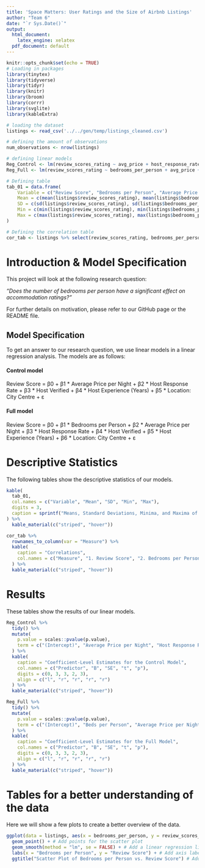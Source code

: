```yaml
---
title: 'Space Matters: User Ratings and the Size of Airbnb Listings'
author: "Team 6"
date: "`r Sys.Date()`"
output:
  html_document:
    latex_engine: xelatex
  pdf_document: default
---
```


```r
knitr::opts_chunk$set(echo = TRUE)
# Loading in packages
library(tinytex)
library(tidyverse)
library(tidyr)
library(knitr)
library(broom)
library(corrr)
library(svglite)
library(kableExtra)
```

``` r
# loading the dataset
listings <- read_csv('../../gen/temp/listings_cleaned.csv')

# defining the amount of observations
num_observations <- nrow(listings)

# defining linear models
Reg_Control <- lm(review_scores_rating ~ avg_price + host_response_rate + host_identity_verified + experience_of_hosts_in_years + in_city_center, listings)
Reg_Full <- lm(review_scores_rating ~ bedrooms_per_person + avg_price + host_response_rate + host_identity_verified + experience_of_hosts_in_years + in_city_center, listings)

# Defining table
tab_01 = data.frame(
    Variable = c("Review Score", "Bedrooms per Person", "Average Price per Night", "Host Response Rate", "Host Verified", "Host Experience (Years)", "Location: City Centre"),
    Mean = c(mean(listings$review_scores_rating), mean(listings$bedrooms_per_person), mean(listings$avg_price), mean(listings$host_response_rate), mean(listings$host_identity_verified), mean(listings$experience_of_hosts_in_years), mean(listings$in_city_center)), 
    SD = c(sd(listings$review_scores_rating), sd(listings$bedrooms_per_person), sd(listings$avg_price), sd(listings$host_response_rate), sd(listings$host_identity_verified), sd(listings$experience_of_hosts_in_years), sd(listings$in_city_center)),
    Min = c(min(listings$review_scores_rating), min(listings$bedrooms_per_person), min(listings$avg_price), min(listings$host_response_rate), min(listings$host_identity_verified), min(listings$experience_of_hosts_in_years), min(listings$in_city_center)),
    Max = c(max(listings$review_scores_rating), max(listings$bedrooms_per_person), max(listings$avg_price), max(listings$host_response_rate), max(listings$host_identity_verified), max(listings$experience_of_hosts_in_years), max(listings$in_city_center))
)

# Defining the correlation table
cor_tab <- listings %>% select(review_scores_rating, bedrooms_per_person, avg_price, host_response_rate, host_identity_verified, experience_of_hosts_in_years, in_city_center) %>% correlate() %>% shave(upper = TRUE) %>% fashion(decimals = 2, na_print = "—")
```

\newpage
# Introduction & Model Specification
This project will look at the following research question:

\newline

*"Does the number of bedrooms per person have a significant effect on accommodation ratings?"*

\newline

For further details on motivation, please refer to our GitHub page or the README file.

\newline

## Model Specification
To get an answer to our research question, we use linear models in a linear regression analysis. The models are as follows:

\newline
\newline

#### Control model
Review Score = β0 + β1 * Average Price per Night + β2 * Host Response Rate + β3 * Host Verified + β4 * Host Experience (Years) + β5 * Location: City Centre + ε

\newline

\newline

#### Full model
Review Score = β0 + β1 * Bedrooms per Person + β2 * Average Price per Night + β3 * Host Response Rate + β4 * Host Verified + β5 * Host Experience (Years) + β6 * Location: City Centre + ε

\newline

# Descriptive Statistics

The following tables show the descriptive statistics of our models. 

```r
kable(
  tab_01,
  col.names = c("Variable", "Mean", "SD", "Min", "Max"),
  digits = 3,
  caption = sprintf("Means, Standard Deviations, Minima, and Maxima of all variables used in the full regression analysis. n = %d ", num_observations)
) %>%
  kable_material(c("striped", "hover"))
```

```r
cor_tab %>%
  rownames_to_column(var = "Measure") %>%  
  kable(
    caption = "Correlations",
    col.names = c("Measure", "1. Review Score", "2. Bedrooms per Person", "3. Average Price per Night", "4. Host Response Rate", "5. Host Verified", "6. Host Experience", "7. Location: City Centre")
  ) %>%
  kable_material(c("striped", "hover"))
```

\newline
# Results
These tables show the results of our linear models.

\newline

```r
Reg_Control %>%
  tidy() %>%
  mutate(
    p.value = scales::pvalue(p.value),
    term = c("(Intercept)", "Average Price per Night", "Host Response Rate", "Host Verified", "Host Experience (Years)", "Location: City Centre")
  ) %>%
  kable(
    caption = "Coefficient-Level Estimates for the Control Model",
    col.names = c("Predictor", "B", "SE", "t", "p"),
    digits = c(0, 3, 3, 2, 3),
    align = c("l", "r", "r", "r", "r")
  ) %>%
  kable_material(c("striped", "hover"))
```

```r
Reg_Full %>%
  tidy() %>%
  mutate(
    p.value = scales::pvalue(p.value),
    term = c("(Intercept)", "Beds per Person", "Average Price per Night", "Host Response Rate", "Host Verified", "Host Experience (Years)", "Location: City Centre")
  ) %>%
  kable(
    caption = "Coefficient-Level Estimates for the Full Model",
    col.names = c("Predictor", "B", "SE", "t", "p"),
    digits = c(0, 3, 3, 2, 3),
    align = c("l", "r", "r", "r", "r")
  ) %>%
  kable_material(c("striped", "hover"))
```

\newpage

# Tables for a better understanding of the data
Here we will show a few plots to create a better overview of the data.

```r
ggplot(data = listings, aes(x = bedrooms_per_person, y = review_scores_rating)) +
  geom_point() + # Add points for the scatter plot
  geom_smooth(method = "lm", se = FALSE) + # Add a linear regression line (change method as needed)
  labs(x = "Bedrooms per Person", y = "Review Score") + # Add axis labels
  ggtitle("Scatter Plot of Bedrooms per Person vs. Review Score") # Add a title

```
